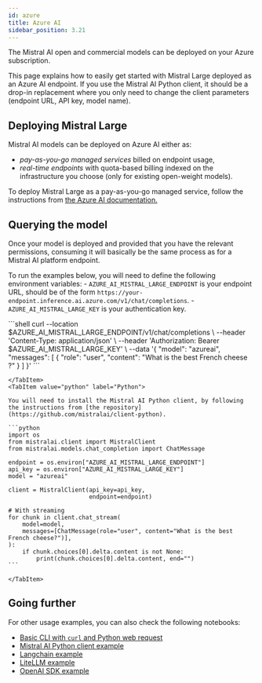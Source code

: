 ```yaml
---
id: azure
title: Azure AI
sidebar_position: 3.21
---
```




The Mistral AI open and commercial models can be deployed on your Azure subscription.

This page explains how to easily get started with Mistral Large deployed as an Azure AI endpoint.
If you use the Mistral AI Python client, it should be a drop-in replacement where you only need
to change the client parameters (endpoint URL, API key, model name).


## Deploying Mistral Large 

Mistral AI models can be deployed on Azure AI either as:

- _pay-as-you-go managed services_ billed on endpoint usage,
- _real-time endpoints_ with quota-based billing indexed on the infrastructure you choose (only for existing open-weight models).

To deploy Mistral Large as a pay-as-you-go managed service, follow the instructions from
[the Azure AI documentation.](https://learn.microsoft.com/en-us/azure/ai-studio/how-to/deploy-models-mistral)

## Querying the model

Once your model is deployed and provided that you have the relevant permissions, consuming it 
will basically be the same process as for a Mistral AI platform endpoint.

To run the examples below, you will need to define the following environment variables:
    - `AZURE_AI_MISTRAL_LARGE_ENDPOINT` is your endpoint URL, should be of the form `https://your-endpoint.inference.ai.azure.com/v1/chat/completions`.
    - `AZURE_AI_MISTRAL_LARGE_KEY` is your authentication key.

<Tabs>
    <TabItem value="curl" label="curl" default>
        ```shell
        curl --location $AZURE_AI_MISTRAL_LARGE_ENDPOINT/v1/chat/completions \
            --header  'Content-Type: application/json' \
            --header 'Authorization: Bearer $AZURE_AI_MISTRAL_LARGE_KEY' \
            --data '{
          "model": "azureai",
          "messages": [
            {
              "role": "user",
              "content": "What is the best French cheese ?"
            }
          ]
        }'
        ```
        
    </TabItem>
    <TabItem value="python" label="Python">

    You will need to install the Mistral AI Python client, by following the instructions from [the repository](https://github.com/mistralai/client-python).

    ```python
    import os
    from mistralai.client import MistralClient
    from mistralai.models.chat_completion import ChatMessage

    endpoint = os.environ["AZURE_AI_MISTRAL_LARGE_ENDPOINT"]
    api_key = os.environ["AZURE_AI_MISTRAL_LARGE_KEY"]
    model = "azureai"

    client = MistralClient(api_key=api_key,
                           endpoint=endpoint)

    # With streaming 
    for chunk in client.chat_stream(
        model=model,
        messages=[ChatMessage(role="user", content="What is the best French cheese?")],
    ):
        if chunk.choices[0].delta.content is not None:
            print(chunk.choices[0].delta.content, end="")
    ```
        
    </TabItem>
</Tabs>



## Going further

For other usage examples, you can also check the following notebooks:

- [Basic CLI with `curl` and Python web request](https://github.com/Azure/azureml-examples/blob/main/sdk/python/foundation-models/mistral/webrequests.ipynb)
- [Mistral AI Python client example](https://github.com/Azure/azureml-examples/blob/main/sdk/python/foundation-models/mistral/mistralai.ipynb)
- [Langchain example](https://github.com/Azure/azureml-examples/blob/main/sdk/python/foundation-models/mistral/langchain.ipynb)
- [LiteLLM example](https://github.com/Azure/azureml-examples/blob/main/sdk/python/foundation-models/mistral/litellm.ipynb)
- [OpenAI SDK example](https://github.com/Azure/azureml-examples/blob/main/sdk/python/foundation-models/mistral/openaisdk.ipynb)
